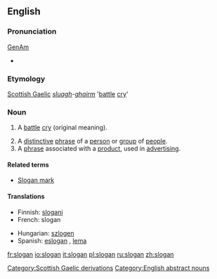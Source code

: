 {{wikipedia}}
==English==

===Pronunciation===
[[w:General American|GenAm]] {{IPA|[&#712;slog&#601;n]}}
*{{audio|en-us-slogan.ogg|Audio (US)}}

===Etymology===
[[Scottish Gaelic]] ''[[sluagh]]-[[gairm|ghairm]]'' '[[battle]] [[cry]]'

===Noun===
{{en-noun-reg}}

# {{obsolete}} A [[battle]] [[cry]] (original meaning).
# A [[distinctive]] [[phrase]] of a [[person]] or [[group]] of [[people]].
# A [[phrase]] associated with a [[product]], used in [[advertising]].

====Related terms====
*[[Slogan mark]]

====Translations====
{{top}}
*Finnish: [[slogani]]
*French: slogan
{{mid}}
*Hungarian: [[szlogen]]
*Spanish: [[eslogan]] {{m}}, [[lema]] {{m}}
{{bottom}}

[[Category:Scottish Gaelic derivations]]
[[Category:English abstract nouns]]

[[fr:slogan]]
[[io:slogan]]
[[it:slogan]]
[[pl:slogan]]
[[ru:slogan]]
[[zh:slogan]]